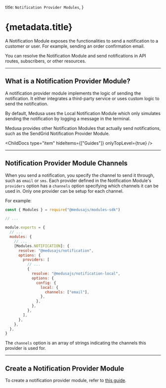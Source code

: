 
  title: `Notification Provider Modules`,
}

# {metadata.title}

A Notification Module exposes the functionalities to send a notification to a customer or user. For example, sending an order confirmation email.

You can resolve the Notification Module and send notifications in API routes, subscribers, or other resources.

---

## What is a Notification Provider Module?

A notification provider module implements the logic of sending the notification. It either integrates a third-party service or uses custom logic to send the notification.

By default, Medusa uses the Local Notification Module which only simulates sending the notification by logging a message in the terminal.

Medusa provides other Notification Modules that actually send notifications, such as the SendGrid Notification Provider Module.

<ChildDocs type="item" hideItems={["Guides"]} onlyTopLevel={true} />

---

## Notification Provider Module Channels

When you send a notification, you specify the channel to send it through, such as `email` or `sms`. Each provider defined in the Notification Module's `providers` option has a `channels` option specifying which channels it can be used in. Only one provider can be setup for each channel.

For example:

```js title="medusa-config.js" highlights={[["19"]]}
const { Modules } = require("@medusajs/modules-sdk")

// ...

module.exports = {
  // ...
  modules: {
    // ...
    [Modules.NOTIFICATION]: {
      resolve: "@medusajs/notification",
      options: {
        providers: [
          // ...
          {
            resolve: "@medusajs/notification-local",
            options: {
              config: {
                local: {
                  channels: ["email"],
                },
              },
            },
          },
        ],
      },
    },
  },
}
```

The `channels` option is an array of strings indicating the channels this provider is used for.

---

## Create a Notification Provider Module

To create a notification provider module, refer to [this guide](/references/notification-provider-module).
